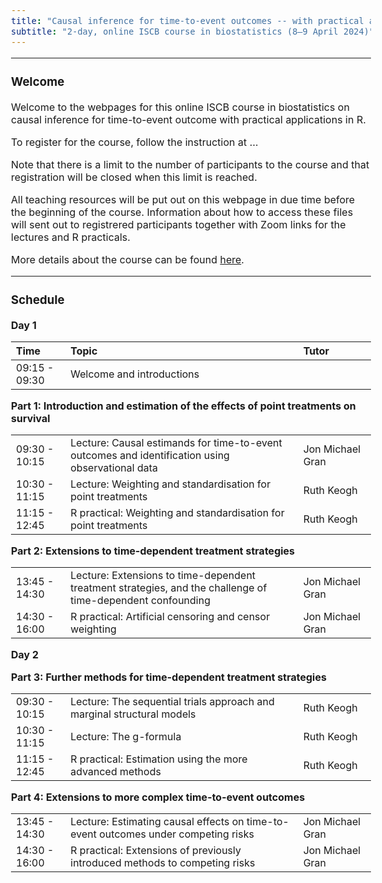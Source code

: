 ```yaml
---
title: "Causal inference for time-to-event outcomes -- with practical applications in R"
subtitle: "2-day, online ISCB course in biostatistics (8–9 April 2024)"
---
```


<style type="text/css">
  body{
  font-size: 12pt;
}
</style>

---

### Welcome

Welcome to the webpages for this online ISCB course in biostatistics on causal inference for time-to-event outcome with practical applications in R.

To register for the course, follow the instruction at ... 

Note that there is a limit to the number of participants to the course and that registration will be closed when this limit is reached.

All teaching resources will be put out on this webpage in due time before the beginning of the course. Information about how to access these files will sent out to registrered participants together with Zoom links for the lectures and R practicals.

More details about the course can be found [here](about.html).

---

###  Schedule

**Day 1**

|Time                 |Topic                                                                                         |Tutor                   |
|:----------------------|:-----------------------------------------------------------------------------------------------|:-----------------------------|
|09:15 - 09:30         |Welcome and introductions                                      |                               |

**Part 1: Introduction and estimation of the effects of point treatments on survival**

|                 |                                                                                         |                   |
|:----------------------|:-----------------------------------------------------------------------------------------------|:-----------------------------|
|09:30 - 10:15        |Lecture: Causal estimands for time-to-event outcomes and identification using observational data | Jon Michael Gran                         |                       |
|10:30 - 11:15        |Lecture: Weighting and standardisation for point treatments | Ruth Keogh                         |
|11:15 - 12:45        |R practical: Weighting and standardisation for point treatments | Ruth Keogh                           |

**Part 2: Extensions to time-dependent treatment strategies**

|                 |                                                                                         |                   |
|:----------------------|:-----------------------------------------------------------------------------------------------|:-----------------------------|
|13:45 - 14:30        |Lecture: Extensions to time-dependent treatment strategies, and the challenge of time-dependent confounding |  Jon Michael Gran                        |                       |
|14:30 - 16:00        |R practical: Artificial censoring and censor weighting | Jon Michael Gran                         |

**Day 2**
 
**Part 3: Further methods for time-dependent treatment strategies**

|                 |                                                                                         |                   |
|:----------------------|:-----------------------------------------------------------------------------------------------|:-----------------------------|
|09:30 - 10:15        |Lecture: The sequential trials approach and marginal structural models | Ruth Keogh                         |                       |
|10:30 - 11:15        |Lecture: The g-formula |Ruth Keogh                          |
|11:15 - 12:45        |R practical: Estimation using the more advanced methods |  Ruth Keogh                        |

**Part 4: Extensions to more complex time-to-event outcomes**

|                 |                                                                                         |                   |
|:----------------------|:-----------------------------------------------------------------------------------------------|:-----------------------------|
|13:45 - 14:30        |Lecture: Estimating causal effects on time-to-event outcomes under competing risks |Jon Michael Gran                          |                       |
|14:30 - 16:00        |R practical: Extensions of previously introduced methods to competing risks | Jon Michael Gran                          |

</br>
